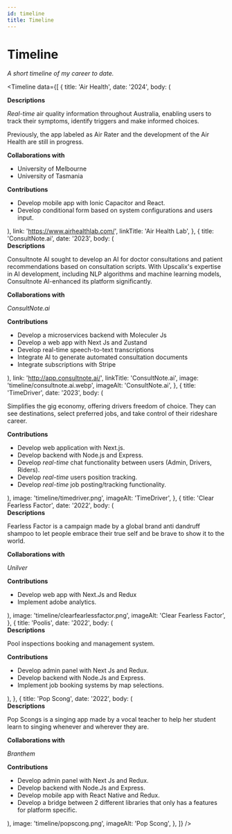 ---
id: timeline
title: Timeline
---

# Timeline

_A short timeline of my career to date._


<Timeline
  data={[
    {
      title: 'Air Health',
      date: '2024',
      body: (
        <div>
          <strong>Descriptions</strong>
          <p>
            <em>Real-time</em> air quality information throughout Australia,
            enabling users to track their symptoms, identify triggers and make
            informed choices.
          </p>
          <p>
            Previously, the app labeled as Air Rater and the development of the
            Air Health are still in progress.
          </p>
          <strong>Collaborations with</strong>
          <ul>
            <li>University of Melbourne</li>
            <li>University of Tasmania</li>
          </ul>
          <strong>Contributions</strong>
          <ul>
            <li>Develop mobile app with Ionic Capacitor and React.</li>
            <li>
              Develop conditional form based on system configurations and users
              input.
            </li>
          </ul>
        </div>
      ),
      link: 'https://www.airhealthlab.com/',
      linkTitle: 'Air Health Lab',
    },
    {
      title: 'ConsultNote.ai',
      date: '2023',
      body: (
        <div>
          <strong>Descriptions</strong>
          <p>
            Consultnote AI sought to develop an AI for doctor consultations and
            patient recommendations based on consultation scripts. With
            Upscalix's expertise in AI development, including NLP algorithms and
            machine learning models, Consultnote AI-enhanced its platform
            significantly.
          </p>
          <strong>Collaborations with</strong>
          <p>
            <em>ConsultNote.ai</em>
          </p>
          <strong>Contributions</strong>
          <ul>
            <li>Develop a microservices backend with Moleculer Js</li>
            <li>Develop a web app with Next Js and Zustand</li>
            <li>Develop real-time speech-to-text transcriptions</li>
            <li>Integrate AI to generate automated consultation documents</li>
            <li>Integrate subscriptions with Stripe</li>
          </ul>
        </div>
      ),
      link: 'http://app.consultnote.ai/',
      linkTitle: 'ConsultNote.ai',
      image: 'timeline/consultnote.ai.webp',
      imageAlt: 'ConsultNote.ai',
    },
    {
      title: 'TimeDriver',
      date: '2023',
      body: (
        <div>
          <p>
            Simplifies the gig economy, offering drivers freedom of choice. They
            can see destinations, select preferred jobs, and take control of
            their rideshare career.
          </p>
          <strong>Contributions</strong>
          <ul>
            <li>Develop web application with Next.js.</li>
            <li>Develop backend with Node.js and Express.</li>
            <li>
              Develop <em>real-time</em> chat functionality between users
              (Admin, Drivers, Riders).
            </li>
            <li>
              Develop <em>real-time</em> users position tracking.
            </li>
            <li>
              Develop <em>real-time</em> job posting/tracking functionality.
            </li>
          </ul>
        </div>
      ),
      image: 'timeline/timedriver.png',
      imageAlt: 'TimeDriver',
    },
    {
      title: 'Clear Fearless Factor',
      date: '2022',
      body: (
        <div>
          <strong>Descriptions</strong>
          <p>
            Fearless Factor is a campaign made by a global brand anti dandruff
            shampoo to let people embrace their true self and be brave to show
            it to the world.
          </p>
          <strong>Collaborations with</strong>
          <p>
            <em>Unilver</em>
          </p>
          <strong>Contributions</strong>
          <ul>
            <li>Develop web app with Next.Js and Redux</li>
            <li>Implement adobe analytics.</li>
          </ul>
        </div>
      ),
      image: 'timeline/clearfearlessfactor.png',
      imageAlt: 'Clear Fearless Factor',
    },
    {
      title: 'Poolis',
      date: '2022',
      body: (
        <div>
          <strong>Descriptions</strong>
          <p>Pool inspections booking and management system.</p>
          <strong>Contributions</strong>
          <ul>
            <li>Develop admin panel with Next Js and Redux.</li>
            <li>Develop backend with Node.Js and Express.</li>
            <li>Implement job booking systems by map selections.</li>
          </ul>
        </div>
      ),
    },
    {
      title: 'Pop Scong',
      date: '2022',
      body: (
        <div>
          <strong>Descriptions</strong>
          <p>
            Pop Scongs is a singing app made by a vocal teacher to help her
            student learn to singing whenever and wherever they are.
          </p>
          <strong>Collaborations with</strong>
          <p>
            <em>Branthem</em>
          </p>
          <strong>Contributions</strong>
          <ul>
            <li>Develop admin panel with Next Js and Redux.</li>
            <li>Develop backend with Node.Js and Express.</li>
            <li>Develop mobile app with React Native and Redux.</li>
            <li>
              Develop a bridge between 2 different libraries that only has a
              features for platform specific.
            </li>
          </ul>
        </div>
      ),
      image: 'timeline/popscong.png',
      imageAlt: 'Pop Scong',
    },
  ]}
/>
